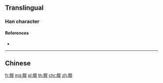 {{character info/new}}
{{also|髖}}
==Translingual==

===Han character===
{{Han char|rn=188|rad=骨|as=10|sn=20|four=|canj=BBJTU|ids=⿰骨宽}}

====References====
* {{Han ref|kx=1450.461|hdz=74416.170|uh=9ACB|ud=39627}}

----

==Chinese==
{{zh-see|髖}}

[[fr:髋]]
[[mg:髋]]
[[pl:髋]]
[[th:髋]]
[[chr:髋]]
[[zh:髋]]